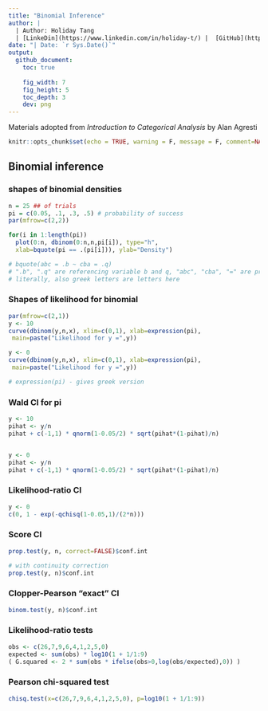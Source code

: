 ```yaml
---
title: "Binomial Inference"
author: |
  | Author: Holiday Tang 
  | [LinkeDin](https://www.linkedin.com/in/holiday-t/) |  [GitHub](https://github.com/holiday007) | [Kaggle Novice](https://www.kaggle.com/holibae007)
date: "| Date: `r Sys.Date()`"
output:
  github_document:
    toc: true
    
    fig_width: 7
    fig_height: 5
    toc_depth: 3
    dev: png
---
```


Materials adopted from *Introduction to Categorical Analysis* by Alan Agresti 

```r
knitr::opts_chunk$set(echo = TRUE, warning = F, message = F, comment=NA, cache=T)
```

## Binomial inference

### shapes of binomial densities

```r
n = 25 ## of trials
pi = c(0.05, .1, .3, .5) # probability of success
par(mfrow=c(2,2))

for(i in 1:length(pi))
  plot(0:n, dbinom(0:n,n,pi[i]), type="h",
  xlab=bquote(pi == .(pi[i])), ylab="Density")

# bquote(abc = .b ~ cba = .q) 
# ".b", ".q" are referencing variable b and q, "abc", "cba", "=" are printed
# literally, also greek letters are letters here
```

### Shapes of likelihood for binomial

```r
par(mfrow=c(2,1))
y <- 10
curve(dbinom(y,n,x), xlim=c(0,1), xlab=expression(pi),
 main=paste("Likelihood for y =",y))

y <- 0
curve(dbinom(y,n,x), xlim=c(0,1), xlab=expression(pi),
 main=paste("Likelihood for y =",y))

# expression(pi) - gives greek version
```

### Wald CI for pi

```r
y <- 10
pihat <- y/n
pihat + c(-1,1) * qnorm(1-0.05/2) * sqrt(pihat*(1-pihat)/n)


y <- 0
pihat <- y/n
pihat + c(-1,1) * qnorm(1-0.05/2) * sqrt(pihat*(1-pihat)/n)
```

### Likelihood-ratio CI

```r
y <- 0
c(0, 1 - exp(-qchisq(1-0.05,1)/(2*n)))
```

### Score CI

```r
prop.test(y, n, correct=FALSE)$conf.int

# with continuity correction
prop.test(y, n)$conf.int
```

### Clopper-Pearson "exact" CI

```r
binom.test(y, n)$conf.int
```

### Likelihood-ratio tests

```r
obs <- c(26,7,9,6,4,1,2,5,0)
expected <- sum(obs) * log10(1 + 1/1:9)
( G.squared <- 2 * sum(obs * ifelse(obs>0,log(obs/expected),0)) )
```

### Pearson chi-squared test

```r
chisq.test(x=c(26,7,9,6,4,1,2,5,0), p=log10(1 + 1/1:9))
```

